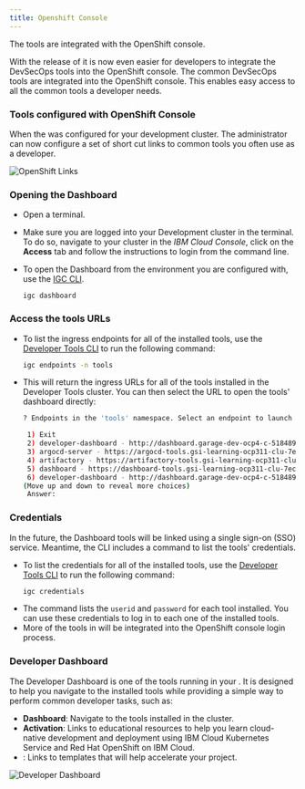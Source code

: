 ```yaml
---
title: Openshift Console
---
```



<PageDescription>

The <Globals name="env" /> tools are integrated with the OpenShift console.

</PageDescription>

With the release of **<Globals name="ocp" />** it is now even easier for
 developers to integrate the DevSecOps tools into the OpenShift console. The
  common DevSecOps tools are integrated into the OpenShift console. This enables
   easy access to all the common tools a developer needs.

### Tools configured with OpenShift Console

When the <Globals name="shortName" /> was configured for your development
 cluster. The administrator can now configure a set of short cut links to
  common tools you often use as a developer.

![OpenShift Links](/images/openshift-console-tools.png)

### Opening the Dashboard

- Open a terminal.
- Make sure you are logged into your Development cluster in the terminal. To do so, navigate to your cluster in the _IBM Cloud Console_, click on the **Access** tab and
follow the instructions to login from the command line.

- To open the Dashboard from the environment you are configured with, use the [IGC CLI](/getting-started/cli#dashboard).
    ```
    igc dashboard
    ```

### Access the tools URLs

- To list the ingress endpoints for all of the installed tools, use the [Developer Tools CLI](../getting-started/cli) to run the following command:
    ```bash
    igc endpoints -n tools
    ```

- This will return the ingress URLs for all of the tools installed in the Developer Tools cluster. You can then select the URL to open the tools' dashboard directly:
    ```bash
   ? Endpoints in the 'tools' namespace. Select an endpoint to launch the default browser or 'Exit'.

     1) Exit
     2) developer-dashboard - http://dashboard.garage-dev-ocp4-c-518489-0143c5dd31acd8e030a1d6e0ab1380e3-0000.us-east.containers.appdomain.cloud
     3) argocd-server - https://argocd-tools.gsi-learning-ocp311-clu-7ec5d722a0ab3f463fdc90eeb94dbc70-0001.eu-gb.containers.appdomain.cloud
     4) artifactory - https://artifactory-tools.gsi-learning-ocp311-clu-7ec5d722a0ab3f463fdc90eeb94dbc70-0001.eu-gb.containers.appdomain.cloud
     5) dashboard - https://dashboard-tools.gsi-learning-ocp311-clu-7ec5d722a0ab3f463fdc90eeb94dbc70-0001.eu-gb.containers.appdomain.cloud
     6) developer-dashboard - http://dashboard.garage-dev-ocp4-c-518489-0143c5dd31acd8e030a1d6e0ab1380e3-0000.us-east.containers.appdomain.cloud
   (Move up and down to reveal more choices)
     Answer:
    ```

### Credentials

In the future, the Dashboard tools will be linked using a single sign-on (SSO) service.
Meantime, the CLI includes a command to list the tools' credentials.

- To list the credentials for all of the installed tools, use the [Developer Tools CLI](../getting-started/cli) to run the following command:
    ```bash
    igc credentials
    ```
- The command lists the `userid` and `password` for each tool installed. You can use these credentials to log in to each one of the installed tools.
- More of the tools in <Globals name="ocp" /> will be integrated into the
 OpenShift console login process.

### Developer Dashboard

The Developer Dashboard is one of the tools running in your <Globals name="env" />. It is designed to help you navigate to the installed tools while providing a simple way to perform common developer tasks, such as:
- **Dashboard**: Navigate to the tools installed in the cluster.
- **Activation**: Links to educational resources to help you learn cloud-native development and deployment using IBM Cloud Kubernetes Service and Red Hat OpenShift on IBM Cloud.
- **<Globals name="templates" />**: Links to templates that will help accelerate your project.

![Developer Dashboard](/images/developer-dashboard.png)
